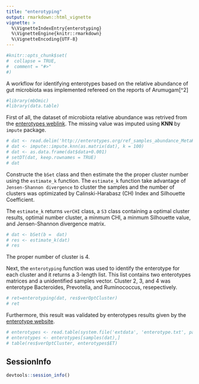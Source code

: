 ---
title: "enterotyping"
output: rmarkdown::html_vignette
vignette: >
  %\VignetteIndexEntry{enterotyping}
  %\VignetteEngine{knitr::rmarkdown}
  %\VignetteEncoding{UTF-8}
---

```{r, include = FALSE}
#knitr::opts_chunk$set(
#  collapse = TRUE,
#  comment = "#>"
#)
```

A workflow for identifying enterotypes based on the relative abundance of gut microbiota was implemented refereed on the reports of Arumugam[^2]

[^1]: Arumugam, M., Raes, J., Pelletier, E., Le Paslier, D., Yamada, T., Mende, D. R., ... & Bork, P. (2011). Enterotypes of the human gut microbiome. nature, 473(7346), 174-180.

```{r setup}
#library(mbOmic)
#library(data.table)
```

First of all, the dataset of microbiota relative abundance was retrived from the [enterotypes weblink](http://enterotypes.org/ref_samples_abundance_MetaHIT.txt). The missing value was imputed using **KNN** by `impute` package.

```{r}
# dat <- read.delim('http://enterotypes.org/ref_samples_abundance_MetaHIT.txt')
# dat <- impute::impute.knn(as.matrix(dat), k = 100)
# dat <- as.data.frame(dat$data+0.001) 
# setDT(dat, keep.rownames = TRUE)
# dat
```

Constructe the `bSet` class and then estimate the the proper cluster number using the `estimate_k` function. The `estimate_k` function take advantage of  `Jensen-Shannon divergence` to cluster the samples and the number of clusters was optimizated by Calinski-Harabasz (CH) Index and Silhouette Coefficient. 

The `estimate_k` returns `verCHI` class, a `S3` class containing a optimal cluster results, optimal number cluster, a minmum CHI, a minmum Silhouette value, and Jensen-Shannon divergence matrix. 

```{r}
# dat <- bSet(b =  dat)
# res <- estimate_k(dat)
# res
```

The proper number of cluster is 4. 

Next, the `enterotyping` function was used to identify the enterotype for each cluster and it returns a 3-length list. This list contains two enterotypes matrices and a unidentified samples vector. Cluster 2, 3, and 4 was enterotype Bacteroides, Prevotella, and Ruminococcus, resepectively. 

```{r}
# ret=enterotyping(dat, res$verOptCluster) 
# ret
```


Furthermore, this result was validated by enterotypes results given by the [enterotype website](http://enterotypes.org).

```{r}
# enterotypes <- read.table(system.file('extdata', 'enterotype.txt', package = 'mbOmic'))
# enterotypes <- enterotypes[samples(dat),]
# table(res$verOptCluster, enterotypes$ET)
```


## SessionInfo

```{r}
devtools::session_info()
```
